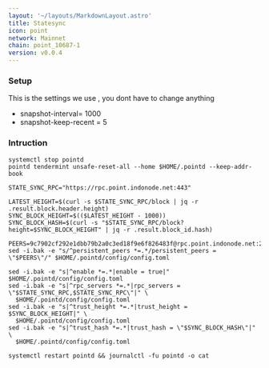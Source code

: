 ```yaml
---
layout: '~/layouts/MarkdownLayout.astro'
title: Statesync
icon: point
network: Mainnet
chain: point_10687-1
version: v0.0.4
---
```


### Setup
This is the settings we use , you dont have to change anything

- snapshot-interval= 1000
- snapshot-keep-recent = 5

### Intruction

```
systemctl stop pointd
pointd tendermint unsafe-reset-all --home $HOME/.pointd --keep-addr-book

STATE_SYNC_RPC="https://rpc.point.indonode.net:443"

LATEST_HEIGHT=$(curl -s $STATE_SYNC_RPC/block | jq -r .result.block.header.height)
SYNC_BLOCK_HEIGHT=$(($LATEST_HEIGHT - 1000))
SYNC_BLOCK_HASH=$(curl -s "$STATE_SYNC_RPC/block?height=$SYNC_BLOCK_HEIGHT" | jq -r .result.block_id.hash)

PEERS=9c7902cf292e1dbb79b2a0c3ed18f9e6f826483f@rpc.point.indonode.net:21656 
sed -i.bak -e "s/^persistent_peers *=.*/persistent_peers = \"$PEERS\"/" $HOME/.pointd/config/config.toml

sed -i.bak -e "s|^enable *=.*|enable = true|" $HOME/.pointd/config/config.toml
sed -i.bak -e "s|^rpc_servers *=.*|rpc_servers = \"$STATE_SYNC_RPC,$STATE_SYNC_RPC\"|" \
  $HOME/.pointd/config/config.toml
sed -i.bak -e "s|^trust_height *=.*|trust_height = $SYNC_BLOCK_HEIGHT|" \
  $HOME/.pointd/config/config.toml
sed -i.bak -e "s|^trust_hash *=.*|trust_hash = \"$SYNC_BLOCK_HASH\"|" \
  $HOME/.pointd/config/config.toml

systemctl restart pointd && journalctl -fu pointd -o cat
```